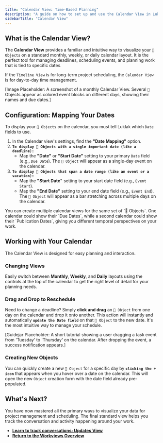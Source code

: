 ```yaml
---
title: "Calendar View: Time-Based Planning"
description: "A guide on how to set up and use the Calendar View in Luklak, leveraging your Date fields to visualize deadlines, schedule events, and manage time-based work."
sidebarTitle: "Calendar View"
---
```


## What is the Calendar View?

The **Calendar View** provides a familiar and intuitive way to visualize your `🧊 Objects` on a standard monthly, weekly, or daily calendar layout. It is the perfect tool for managing deadlines, scheduling events, and planning work that is tied to specific dates.

If the `Timeline View` is for long-term project scheduling, the `Calendar View` is for day-to-day time management.

[Image Placeholder: A screenshot of a monthly Calendar View. Several `🧊` Objects appear as colored event blocks on different days, showing their names and due dates.]

## Configuration: Mapping Your Dates

To display your `🧊 Objects` on the calendar, you must tell Luklak which `Date` fields to use.

1. In the Calendar view's settings, find the **"Date Mapping"** option.
2. **`To display 🧊 Objects with a single important date (like a deadline):`**
   - Map the **"Date"** or **"Start Date"** setting to your primary `Date` field (e.g., `Due Date`). The `🧊 Object` will appear as a single-day event on the calendar.
3. **`To display 🧊 Objects that span a date range (like an event or a vacation):`**
   - Map the **"Start Date"** setting to your start date field (e.g., `Event Start`).
   - Map the **"End Date"** setting to your end date field (e.g., `Event End`). The `🧊 Object` will appear as a bar stretching across multiple days on the calendar.

<Tip>
  You can create multiple calendar views for the same set of `🧊 Objects`. One calendar could show their `Due Dates`, while a second calendar could show their `Publication Dates`, giving you different temporal perspectives on your work.
</Tip>

## Working with Your Calendar

The Calendar View is designed for easy planning and interaction.

### Changing Views

Easily switch between **Monthly**, **Weekly**, and **Daily** layouts using the controls at the top of the calendar to get the right level of detail for your planning needs.

### Drag and Drop to Reschedule

Need to change a deadline? Simply **click and drag** an `🧊 Object` from one day on the calendar and drop it onto another. This action will instantly and automatically **`update the Date field`** on that `🧊 Object` to the new date. It's the most intuitive way to manage your schedule.

[Guidejar Placeholder: A short tutorial showing a user dragging a task event from 'Tuesday' to 'Thursday' on the calendar. After dropping the event, a success notification appears.]

### Creating New Objects

You can quickly create a new `🧊 Object` for a specific day by **`clicking the + icon`** that appears when you hover over a date on the calendar. This will open the new `Object` creation form with the date field already pre-populated.

## What's Next?

You have now mastered all the primary ways to visualize your data for project management and scheduling. The final standard view helps you track the conversation and activity happening around your work.

- [**Learn to track conversations: Updates View**](/en/02-platform/platform-overview/workview/updates-view)
- [**Return to the Workviews Overview**](/en/02-platform/platform-overview/workview)